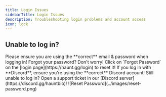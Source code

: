 ```yaml
---
title: Login Issues
sidebarTitle: Login Issues
description: Troubleshooting login problems and account access
icon: lock
---
```


## Unable to log in?

<Steps>
    <Step title="Check your credentials">
        Please ensure you are using the **correct** email & password when logging in!
    </Step>
    <Step title="Reset Your Password">
        Forgot your password? Don't worry! Click on `Forgot Password` on the [login page](https://haunt.gg/login) to reset it!
    </Step>
    <Step title="Discord Login Issues">
        If you log in with **Discord**, ensure you're using the **correct** Discord account!
    </Step>
</Steps>

<Warning>
    Still unable to log in? Open a support ticket in our [Discord server](https://discord.gg/hauntbio)!
</Warning>

<Frame>
    ![Reset Password](../images/reset-password.png)
</Frame>
